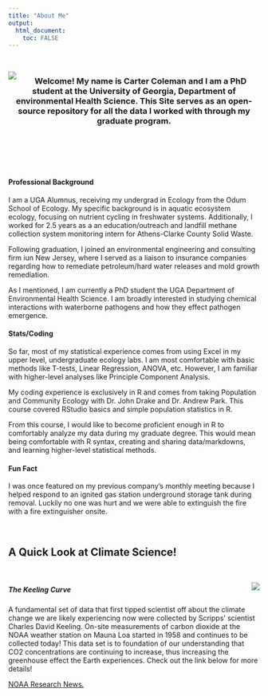 ```yaml
---
title: "About Me"
output: 
  html_document:
    toc: FALSE
---
```


<br />

<img src="57922275845__4D9F21E2-5CFF-4EB8-ADEB-60CA703ECB8B (1).jpg" style="float:left;padding-right:10px;">

<center>

### Welcome! My name is Carter Coleman and I am a PhD student at the University of Georgia, Department of environmental Health Science. This Site serves as an open-source repository for all the data I worked with through my graduate program. 

</center>

<br />
<br />
<br />
<br />

#### Professional Background
I am a UGA Alumnus, receiving my undergrad in Ecology from the Odum School of Ecology. My specific background is in aquatic ecosystem ecology, focusing on nutrient cycling in freshwater systems. Additionally, I worked for 2.5 years as a an education/outreach and landfill methane collection system monitoring intern for Athens-Clarke County Solid Waste.


Following graduation, I joined an environmental engineering and consulting firm iun New Jersey, where I served as a liaison to insurance companies regarding how to remediate petroleum/hard water releases and mold growth remediation.

As I mentioned, I am currently a PhD student the UGA Department of Environmental Health Science. I am broadly interested in studying chemical interactions with waterborne pathogens and how they effect pathogen emergence.  


#### Stats/Coding
So far, most of my statistical experience comes from using Excel in my upper level, undergraduate ecology labs. I am most comfortable with basic methods like T-tests, Linear Regression, ANOVA, etc. However, I am familiar with higher-level analyses like Principle Component Analysis.

My coding experience is exclusively in R and comes from taking Population and Community Ecology with Dr. John Drake and Dr. Andrew Park. This course covered RStudio basics and simple population statistics in R.

From this course, I would like to become proficient enough in R to comfortably analyze my data during my graduate degree. This would mean being comfortable with R syntax, creating and sharing data/markdowns, and learning higher-level statistical methods.  


#### Fun Fact
I was once featured on my previous company's monthly meeting because I helped respond to an ignited gas station underground storage tank during removal. Luckily no one was hurt and we were able to extinguish the fire with a fire extinguisher onsite. 

<br />


## A Quick Look at Climate Science!  
<br />

<img src="co2_data_mlo.png"
style="float:right;padding-left:10px;">

##### The Keeling Curve

A fundamental set of data that first tipped scientist off about the climate change we are likely experiencing now were collected by Scripps’ scientist Charles David Keeling. On-site  measurements of carbon dioxide at the NOAA weather station on Mauna Loa started in 1958 and continues to be collected today! This data set is to foundation of our understanding that CO2 concentrations are continuing to increase, thus increasing the greenhouse effect the Earth experiences. Check out the link below for more details!

[NOAA Research News.](https://research.noaa.gov/article/ArtMID/587/ArticleID/2764/Coronavirus-response-barely-slows-rising-carbon-dioxide)
